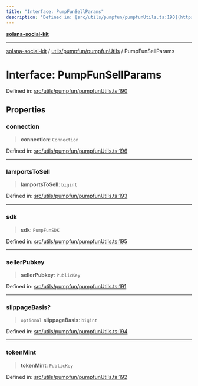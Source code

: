 ```yaml
---
title: "Interface: PumpFunSellParams"
description: "Defined in: [src/utils/pumpfun/pumpfunUtils.ts:190](https://github.com/SendArcade/solana-social-starter/blob/bd4b3556b8f469c27ebb06f4df65b3a36b43ba3b/src/utils/pumpfun/pumpfunUtils.ts#L190)"
---
```


[**solana-social-kit**](../../../../README.mdx)

***

[solana-social-kit](../../../../README.mdx) / [utils/pumpfun/pumpfunUtils](../README.mdx) / PumpFunSellParams

# Interface: PumpFunSellParams

Defined in: [src/utils/pumpfun/pumpfunUtils.ts:190](https://github.com/SendArcade/solana-social-starter/blob/bd4b3556b8f469c27ebb06f4df65b3a36b43ba3b/src/utils/pumpfun/pumpfunUtils.ts#L190)

## Properties

### connection

> **connection**: `Connection`

Defined in: [src/utils/pumpfun/pumpfunUtils.ts:196](https://github.com/SendArcade/solana-social-starter/blob/bd4b3556b8f469c27ebb06f4df65b3a36b43ba3b/src/utils/pumpfun/pumpfunUtils.ts#L196)

***

### lamportsToSell

> **lamportsToSell**: `bigint`

Defined in: [src/utils/pumpfun/pumpfunUtils.ts:193](https://github.com/SendArcade/solana-social-starter/blob/bd4b3556b8f469c27ebb06f4df65b3a36b43ba3b/src/utils/pumpfun/pumpfunUtils.ts#L193)

***

### sdk

> **sdk**: `PumpFunSDK`

Defined in: [src/utils/pumpfun/pumpfunUtils.ts:195](https://github.com/SendArcade/solana-social-starter/blob/bd4b3556b8f469c27ebb06f4df65b3a36b43ba3b/src/utils/pumpfun/pumpfunUtils.ts#L195)

***

### sellerPubkey

> **sellerPubkey**: `PublicKey`

Defined in: [src/utils/pumpfun/pumpfunUtils.ts:191](https://github.com/SendArcade/solana-social-starter/blob/bd4b3556b8f469c27ebb06f4df65b3a36b43ba3b/src/utils/pumpfun/pumpfunUtils.ts#L191)

***

### slippageBasis?

> `optional` **slippageBasis**: `bigint`

Defined in: [src/utils/pumpfun/pumpfunUtils.ts:194](https://github.com/SendArcade/solana-social-starter/blob/bd4b3556b8f469c27ebb06f4df65b3a36b43ba3b/src/utils/pumpfun/pumpfunUtils.ts#L194)

***

### tokenMint

> **tokenMint**: `PublicKey`

Defined in: [src/utils/pumpfun/pumpfunUtils.ts:192](https://github.com/SendArcade/solana-social-starter/blob/bd4b3556b8f469c27ebb06f4df65b3a36b43ba3b/src/utils/pumpfun/pumpfunUtils.ts#L192)
